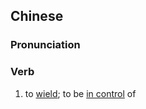 {{also|执掌}}
==Chinese==
{{zh-forms|s=执掌}}

===Pronunciation===
{{zh-pron
|m=zhízhǎng
|c=zap1 zoeng2
|mn=qz,xm:chip-chióng/zz:chip-chiáng
|cat=verb
}}

===Verb===
{{zh-verb}}

# to [[wield]]; to be [[in control]] of
